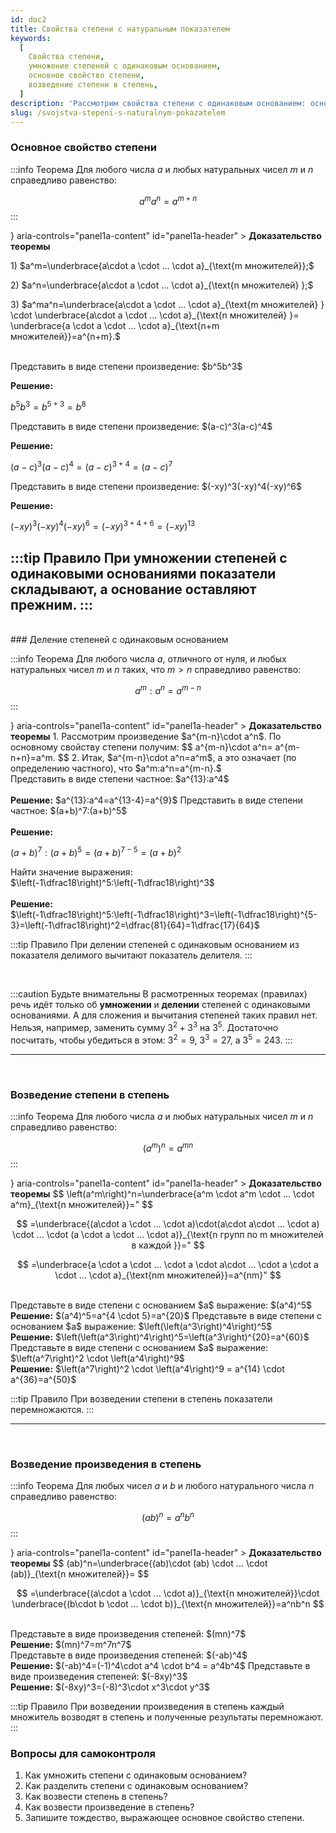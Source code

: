 ```yaml
---
id: doc2
title: Свойства степени с натуральным показателем
keywords:
  [
    Свойства степени,
    умножение степеней с одинаковым основанием,
    основное свойство степени,
    возведение степени в степень,
  ]
description: 'Рассмотрим свойства степени с одинаковым основанием: основное свойство степени, деление степеней с одинаковым основанием, возведение степени в степень.'
slug: /svojstva-stepeni-s-naturalnym-pokazatelem
---
```





### Основное свойство степени

:::info Теорема
Для любого числа $a$ и любых натуральных чисел $m$ и $n$ справедливо равенство:

$$
a^ma^n=a^{m+n}
$$
:::


<Accordion>
  <AccordionSummary
    expandIcon={<ExpandMoreIcon />}
    aria-controls="panel1a-content"
    id="panel1a-header"
  >
    <Typography>
      <b>Доказательство теоремы</b>
    </Typography>
  </AccordionSummary>
  <AccordionDetails>
    <Typography>

1\) $a^m=\underbrace{a\cdot a \cdot ... \cdot a}_{\text{m множителей}};$

2\) $a^n=\underbrace{a\cdot a \cdot ... \cdot a}_{\text{n множителей} };$

3\) $a^ma^n=\underbrace{a\cdot a \cdot ... \cdot a}_{\text{m множителей} } \cdot \underbrace{a\cdot a \cdot ... \cdot a}_{\text{n множителей} }= \underbrace{a \cdot a \cdot ... \cdot a}_{\text{n+m множителей}}=a^{n+m}.$

</Typography>

  </AccordionDetails>
</Accordion>


<br />

<Tabs>
  <TabItem value="Пример 1" label="Пример №1" default>
  Представить в виде степени произведение:  $b^5b^3$

<b>  Решение:</b> 

$b^5b^3=b^{5+3}=b^8$

  </TabItem>
  <TabItem value="Пример №2" label="Пример №2">
   Представить в виде степени произведение:  $(a-c)^3(a-c)^4$

<b>  Решение:</b> 

$(a-c)^3(a-c)^4=(a-c)^{3+4}=(a-c)^{7}$

  </TabItem>
  
  <TabItem value="Пример №3" label="Пример №3">
   Представить в виде степени произведение: $(-xy)^3(-xy)^4(-xy)^6$

<b>Решение:</b>

 $(-xy)^3(-xy)^4(-xy)^6=(-xy)^{3+4+6}=(-xy)^{13}$

  </TabItem>

</Tabs>



:::tip Правило
При умножении степеней с одинаковыми основаниями показатели складывают,
а основание оставляют прежним.
:::
---
<br/>
### Деление степеней с одинаковым основанием

:::info Теорема
Для любого числа $a$, отличного от нуля, и любых натуральных чисел $m$ и $n$ таких, что $m > n$ справедливо равенство:

$$
a^m:a^n=a^{m-n}
$$
:::

<Accordion>
  <AccordionSummary
    expandIcon={<ExpandMoreIcon />}
    aria-controls="panel1a-content"
    id="panel1a-header"
  >
    <Typography>
      <b>Доказательство теоремы</b>
    </Typography>
  </AccordionSummary>
  <AccordionDetails>
    <Typography>
1. Рассмотрим произведение $a^{m-n}\cdot a^n$. По основному свойству степени получим:
   $$
   a^{m-n}\cdot a^n= a^{m-n+n}=a^m.
   $$
2. Итак, $a^{m-n}\cdot a^n=a^m$, а это означает (по определению частного), что $a^m:a^n=a^{m-n}.$
   
  </Typography>
  </AccordionDetails>
</Accordion>

<br />

<Tabs>
  <TabItem value="Пример 1" label="Пример №1" default>
 Представить в виде степени частное:  $a^{13}:a^4$
<br/>
<br />
<b> Решение:</b> 
$a^{13}:a^4=a^{13-4}=a^{9}$
  </TabItem>
<TabItem value="Пример №2" label="Пример №2">
  Представить в виде степени частное:  $(a+b)^7:(a+b)^5$
<br />
<br />
<b>Решение:</b> 

$(a+b)^7:(a+b)^5=(a+b)^{7-5}=(a+b)^2$

  </TabItem>
  
  <TabItem value="Пример №3" label="Пример №3">
   Найти значение выражения: $\left(-1\dfrac18\right)^5:\left(-1\dfrac18\right)^3$
<br/>
<br/>
<b>Решение:</b> $\left(-1\dfrac18\right)^5:\left(-1\dfrac18\right)^3=\left(-1\dfrac18\right)^{5-3}=\left(-1\dfrac18\right)^2=\dfrac{81}{64}=1\dfrac{17}{64}$

  </TabItem>

</Tabs>





:::tip Правило
При делении степеней с одинаковым основанием из показателя делимого вычитают показатель делителя.
:::

<br />

:::caution Будьте внимательны
В расмотренных теоремах (правилах) речь идёт только
об **умножении** и **делении** степеней с одинаковыми основаниями. А для сложения
и вычитания степеней таких правил нет. Нельзя, например, заменить сумму $3^2+3^3$
на $3^5$. Достаточно посчитать, чтобы убедиться в этом: $3^2=9$, $3^3=27$, а $3^5=243$.
:::

---
<br/>

### Возведение степени в степень

:::info Теорема
Для любого числа $a$ и любых натуральных чисел $m$ и $n$ справедливо равенство:

$$
\left(a^m\right)^n=a^{mn}
$$
:::

<Accordion>
  <AccordionSummary
    expandIcon={<ExpandMoreIcon />}
    aria-controls="panel1a-content"
    id="panel1a-header"
  >
    <Typography>
      <b>Доказательство теоремы</b>
    </Typography>
  </AccordionSummary>
  <AccordionDetails>
    <Typography>
$$
\left(a^m\right)^n=\underbrace{a^m \cdot a^m \cdot ... \cdot a^m}_{\text{n множителей}}="
$$

$$
=\underbrace{(a\cdot a \cdot ... \cdot a)\cdot(a\cdot a\cdot ... \cdot a) \cdot ... \cdot (a \cdot a \cdot ... \cdot a)}_{\text{n групп по m множителей в каждой }}="
$$

$$
=\underbrace{a \cdot a \cdot ... \cdot a \cdot a\cdot ... \cdot a \cdot a \cdot ... \cdot a}_{\text{nm множителей}}=a^{nm}"
$$
   </Typography>

  </AccordionDetails>
</Accordion>

<br />

<Tabs>
  <TabItem value="Пример 1" label="Пример №1" default>
 Представьте в виде степени с основанием $a$ выражение:  $(a^4)^5$
<br/>
<b>  Решение:</b> 
  $(a^4)^5=a^{4 \cdot 5}=a^{20}$

  </TabItem>
<TabItem value="Пример №2" label="Пример №2">
  Представьте в виде степени с основанием $a$  выражение:  $\left(\left(a^3\right)^4\right)^5$
<br />
<b>Решение:</b> 
$\left(\left(a^3\right)^4\right)^5=\left(a^3\right)^{20}=a^{60}$

  </TabItem>
  
  <TabItem value="Пример №3" label="Пример №3">
  Представьте в виде степени с основанием $a$ выражение: $\left(a^7\right)^2 \cdot \left(a^4\right)^9$
<br/>
<b>Решение:</b> 
$\left(a^7\right)^2 \cdot \left(a^4\right)^9 = a^{14} \cdot a^{36}=a^{50}$

  </TabItem>

</Tabs>


<br />

:::tip Правило
При возведении степени в степень показатели перемножаются.
:::

---
<br/>


### Возведение произведения в степень

:::info Теорема
Для любых чисел $a$ и $b$ и любого натурального числа $n$ справедливо равенство:

$$
(ab)^n=a^nb^n
$$
:::

<Accordion>
  <AccordionSummary
    expandIcon={<ExpandMoreIcon />}
    aria-controls="panel1a-content"
    id="panel1a-header"
  >
    <Typography>
      <b>Доказательство теоремы</b>
    </Typography>
  </AccordionSummary>
  <AccordionDetails>
    <Typography>
$$
(ab)^n=\underbrace{(ab)\cdot (ab) \cdot ... \cdot (ab)}_{\text{n множителей}}=
$$

$$
=\underbrace{(a\cdot a \cdot ... \cdot a)}_{\text{n множителей}}\cdot \underbrace{(b\cdot b \cdot ... \cdot b)}_{\text{n множителей}}=a^nb^n
$$
   </Typography>

  </AccordionDetails>
</Accordion>

<br />

<Tabs>
  <TabItem value="Пример 1" label="Пример №1" default>
 Представьте в виде произведения степеней:  $(mn)^7$
<br/>
<b> Решение:</b> 
  $(mn)^7=m^7n^7$

<br/>
  </TabItem>
<TabItem value="Пример №2" label="Пример №2">
  Представьте в виде произведения степеней:  $(-ab)^4$
<br />
<b>Решение:</b> $(-ab)^4=(-1)^4\cdot a^4 \cdot b^4 = a^4b^4$

  </TabItem>
  
  <TabItem value="Пример №3" label="Пример №3">
  Представьте в виде произведения степеней:  $(-8xy)^3$
<br/>
<b>Решение:</b> $(-8xy)^3=(-8)^3\cdot x^3\cdot y^3$

  </TabItem>

</Tabs>

:::tip Правило
При возведении произведения в степень каждый множитель возводят в степень и полученные результаты перемножают.
:::

### Вопросы для самоконтроля

1. Как умножить степени с одинаковым основанием?
2. Как разделить степени с одинаковым основанием?
3. Как возвести степень в степень?
4. Как возвести произведение в степень?
5. Запишите тождество, выражающее основное свойство степени.